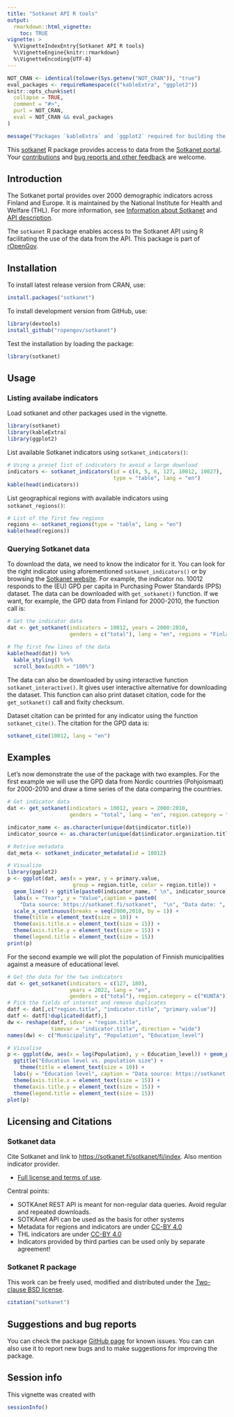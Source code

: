 ```yaml
---
title: "Sotkanet API R tools"
output:
  rmarkdown::html_vignette:
    toc: TRUE
vignette: >
  %\VignetteIndexEntry{Sotkanet API R tools}
  %\VignetteEngine{knitr::rmarkdown}
  %\VignetteEncoding{UTF-8}
---
```


```r
NOT_CRAN <- identical(tolower(Sys.getenv("NOT_CRAN")), "true")
eval_packages <- requireNamespace(c("kableExtra", "ggplot2"))
knitr::opts_chunk$set(
  collapse = TRUE,
  comment = "#>",
  purl = NOT_CRAN,
  eval = NOT_CRAN && eval_packages
)
```


```r
message("Packages `kableExtra` and `ggplot2` required for building the vignette. Code chunks will not be evaluated.")
```


This [sotkanet](https://github.com/rOpenGov/sotkanet) R package provides access to data from the [Sotkanet portal](https://sotkanet.fi/sotkanet/en/index). Your [contributions](https://ropengov.org/community/) and [bug reports and other feedback](https://github.com/rOpenGov/sotkanet) are welcome.

## Introduction

The Sotkanet portal provides over 2000 demographic indicators across Finland and Europe. It is maintained by the National Institute for Health and Welfare (THL). For more information, see [Information about Sotkanet](https://sotkanet.fi/sotkanet/en/tietoa-palvelusta) and [API description](https://sotkanet.fi/sotkanet/en/ohje/74). 

The `sotkanet` R package enables access to the Sotkanet API using R facilitating the use of the data from the API. This package is part of [rOpenGov](ropengov.org).


## Installation

To install latest release version from CRAN, use:

```r
install.packages("sotkanet")
```

To install development version from GitHub, use:

```r
library(devtools)
install_github("ropengov/sotkanet")
```

Test the installation by loading the package:

```r
library(sotkanet)
```


## Usage


### Listing availabe indicators

Load sotkanet and other packages used in the vignette.

```r
library(sotkanet)
library(kableExtra)
library(ggplot2)
```



List available Sotkanet indicators using `sotkanet_indicators()`:

```r
# Using a preset list of indicators to avoid a large download
indicators <- sotkanet_indicators(id = c(4, 5, 6, 127, 10012, 10027),
                                  type = "table", lang = "en")
kable(head(indicators))
```

List geographical regions with available indicators using `sotkanet_regions()`:

```r
# List of the first few regions
regions <- sotkanet_regions(type = "table", lang = "en")
kable(head(regions))
```

### Querying Sotkanet data

To download the data, we need to know the indicator for it. You can look for the right indicator using aforementioned `sotkanet_indicators()` or by browsing the [Sotkanet website](https://sotkanet.fi/sotkanet/en/index). For example, the indicator no. 10012 responds to the (EU) GPD per capita in Purchasing Power Standards (PPS) dataset. The data can be downloaded with `get_sotkanet()` function. If we want, for example, the GPD data from Finland for 2000-2010, the function call is:

```r
# Get the indicator data
dat <- get_sotkanet(indicators = 10012, years = 2000:2010,
                    genders = c("total"), lang = "en", regions = "Finland")

# The first few lines of the data
kable(head(dat)) %>%
  kable_styling() %>%
  scroll_box(width = "100%")
```

The data can also be downloaded by using interactive function `sotkanet_interactive()`. It gives user interactive alternative for downloading the dataset. This function can also print dataset citation, code for the `get_sotkanet()` call and fixity checksum. 

Dataset citation can be printed for any indicator using the function `sotkanet_cite()`. The citation for the GPD data is:

```r
sotkanet_cite(10012, lang = "en")
```


## Examples

Let's now demonstrate the use of the package with two examples. For the first example we will use the GPD data from Nordic countries (Pohjoismaat) for 2000-2010 and draw a time series of the data comparing the countries.

```r
# Get indicator data
dat <- get_sotkanet(indicators = 10012, years = 2000:2010,
                    genders = "total", lang = "en", region.category = "POHJOISMAAT")

indicator_name <- as.character(unique(dat$indicator.title))
indicator_source <- as.character(unique(dat$indicator.organization.title))

# Retrive metadata
dat_meta <- sotkanet_indicator_metadata(id = 10012)

# Visualize
library(ggplot2)
p <- ggplot(dat, aes(x = year, y = primary.value,
                     group = region.title, color = region.title)) + 
  geom_line() + ggtitle(paste0(indicator_name, " \n", indicator_source)) +
  labs(x = "Year", y = "Value",caption = paste0(
    "Data source: https://sotkanet.fi/sotkanet",  "\n", "Data date: ", dat_meta$`data-updated`)) +
  scale_x_continuous(breaks = seq(2000,2010, by = 1)) +
  theme(title = element_text(size = 10)) +
  theme(axis.title.x = element_text(size = 15)) +
  theme(axis.title.y = element_text(size = 15)) +
  theme(legend.title = element_text(size = 15))
print(p)
```

For the second example we will plot the population of Finnish municipalities against a measure of educational level.

```r
# Get the data for the two indicators
dat <- get_sotkanet(indicators = c(127, 180), 
                    years = 2022, lang = "en",
                    genders = c("total"), region.category = c("KUNTA"))
# Pick the fields of interest and remove duplicates
datf <- dat[,c("region.title", "indicator.title", "primary.value")]
datf <- datf[!duplicated(datf),]
dw <- reshape(datf, idvar = "region.title",
              timevar = "indicator.title", direction = "wide")
names(dw) <- c("Municipality", "Population", "Education_level")

# Vizualise
p <- ggplot(dw, aes(x = log(Population), y = Education_level)) + geom_point(size = 3) +
  ggtitle("Education level vs. population size") +
    theme(title = element_text(size = 10)) +
  labs(y = "Education level", caption = "Data source: https://sotkanet.fi/sotkanet") +
  theme(axis.title.x = element_text(size = 15)) +
  theme(axis.title.y = element_text(size = 15)) +
  theme(legend.title = element_text(size = 15))
plot(p)
```


## Licensing and Citations

### Sotkanet data

Cite Sotkanet and link to [https://sotkanet.fi/sotkanet/fi/index](https://sotkanet.fi/sotkanet/). Also mention indicator provider.

* [Full license and terms of use](https://sotkanet.fi/sotkanet/en/tietoa-palvelusta).

Central points:

 * SOTKAnet REST API is meant for non-regular data queries. Avoid regular and repeated downloads.
 * SOTKAnet API can be used as the basis for other systems
 * Metadata for regions and indicators are under [CC-BY 4.0](https://creativecommons.org/licenses/by/4.0/) 
 * THL indicators are under [CC-BY 4.0](https://creativecommons.org/licenses/by/4.0/) 
 * Indicators provided by third parties can be used only by separate agreement!


### Sotkanet R package

This work can be freely used, modified and distributed under the [Two-clause BSD license](https://en.wikipedia.org/wiki/BSD_licenses).

```r
citation("sotkanet")
```


## Suggestions and bug reports 

You can check the package [GitHub page](https://github.com/rOpenGov/sotkanet/issues) for known issues. You can can also use it to report new bugs and to make suggestions for improving the package.

## Session info

This vignette was created with 

```r
sessionInfo()
```

